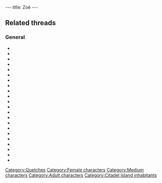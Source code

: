 ---
title: Zoé
---

{{Character|
Name=Zoé|
Image=QT_ZOE.jpg|
Race=[[Quetch]]|
Gender=Female|
Size=Medium|
Age=Adult}}

==Related threads==
===General===
* {{thread|id=10898|title=Does Twinsen REALLY love Zoe`?}}
* {{thread|id=10677|title=after 10 years I'm clueless}}
* {{thread|id=10684|title=Zoe's voice}}
* {{thread|id=10497|title=has anyone noticed this?}}
* {{thread|id=3408|title=about Zoe}}
* {{thread|id=9384|title=Zoe has no ass}}
* {{thread|id=9156|title=Mentioning of Zoé's name}}
* {{thread|id=8927|title=Zoe clone?}}
* {{thread|id=8432|title=Are Twinsen and Zoe married?}}
* {{thread|id=8262|title=It's a girl!}}
* {{thread|id=7924|title=Jobs for Twinsen & Zoe}}
* {{thread|id=7402|title=Quote}}
* {{thread|id=6423|title=Zoe Character Still Doing Voice Acting?}}
* {{thread|id=6433|title=Mistake in Zoé's diary}}
* {{thread|id=6361|title=How will Zoè look like?}}
* {{thread|id=6195|title=have you ever noticed?}}
* {{thread|id=1364|title=Zoe's last words.}}
* {{thread|id=5184|title=Twinsen & Zoe again}}
* {{thread|id=3811|title=Zoe and me}}
* {{thread|id=3647|title=try this in LBA 2}}
* {{thread|id=2325|title=Zoé's Diary}}
* {{thread|id=2109|title=Oh no! Not another...}}

{{Stub}}

[[Category:Quetches]]
[[Category:Female characters]]
[[Category:Medium characters]]
[[Category:Adult characters]]
[[Category:Citadel Island inhabitants]]